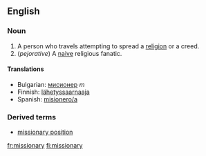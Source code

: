==English==

===Noun===
#A person who travels attempting to spread a [[religion]] or a creed.
#(''pejorative'') A [[naive]] religious fanatic.

====Translations====
* Bulgarian: [[мисионер]] ''m''
*Finnish: [[lähetyssaarnaaja]]
* Spanish: [[misionero/a]]

===Derived terms===
*[[missionary position]]

[[fr:missionary]]
[[fi:missionary]]